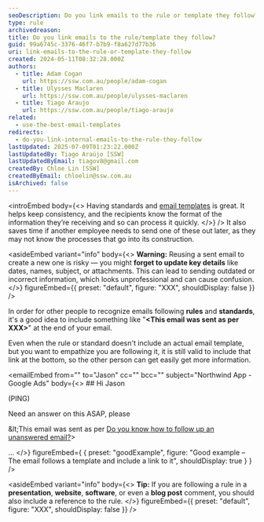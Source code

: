 ```yaml
---
seoDescription: Do you link emails to the rule or template they follow?
type: rule
archivedreason:
title: Do you link emails to the rule/template they follow?
guid: 99a6745c-3376-46f7-b7b9-f8a627d77b36
uri: link-emails-to-the-rule-or-template-they-follow
created: 2024-05-11T08:32:28.000Z
authors:
  - title: Adam Cogan
    url: https://ssw.com.au/people/adam-cogan
  - title: Ulysses Maclaren
    url: https://ssw.com.au/people/ulysses-maclaren
  - title: Tiago Araujo
    url: https://ssw.com.au/people/tiago-araujo
related:
  - use-the-best-email-templates
redirects:
  - do-you-link-internal-emails-to-the-rule-they-follow
lastUpdated: 2025-07-09T01:23:22.000Z
lastUpdatedBy: Tiago Araújo [SSW]
lastUpdatedByEmail: tiagov8@gmail.com
createdBy: Chloe Lin [SSW]
createdByEmail: chloelin@ssw.com.au
isArchived: false
---
```


<introEmbed
  body={<>
Having standards and [email templates](/use-the-best-email-templates) is great. It helps keep consistency, and the recipients know the format of the information they’re receiving and so can process it quickly.
  </>}
/>
It also saves time if another employee needs to send one of these out later, as they may not know the processes that go into its construction.

<asideEmbed
  variant="info"
  body={<>
    **Warning:** Reusing a sent email to create a new one is risky — you might **forget to update key details** like dates, names, subject, or attachments. This can lead to sending outdated or incorrect information, which looks unprofessional and can cause confusion.
  </>}
  figureEmbed={{
    preset: "default",
    figure: "XXX",
    shouldDisplay: false
  }}
/>

In order for other people to recognize emails following **rules** and **standards**, it's a good idea to include something like "**\<This email was sent as per XXX\>**" at the end of your email.

Even when the rule or standard doesn't include an actual email template, but you want to empathize you are following it, it is still valid to include that link at the bottom, so the other person can get easily get more information.

<emailEmbed
  from=""
  to="Jason"
  cc=""
  bcc=""
  subject="Northwind App - Google Ads"
  body={<>
    ## Hi Jason

(PING)

Need an answer on this ASAP, please

\&lt;This email was sent as per [Do you know how to follow up an unanswered email?](/do-you-know-how-to-follow-up-an-unanswered-email)&gt;

...
  </>}
  figureEmbed={ {
    preset: "goodExample",
    figure: "Good example – The email follows a template and include a link to it",
    shouldDisplay: true
  } }
/>

<asideEmbed
  variant="info"
  body={<>
    **Tip:** If you are following a rule in a **presentation**, **website**, **software**, or even a **blog post** comment, you should also include a reference to the rule.
  </>}
  figureEmbed={{
    preset: "default",
    figure: "XXX",
    shouldDisplay: false
  }}
/>
